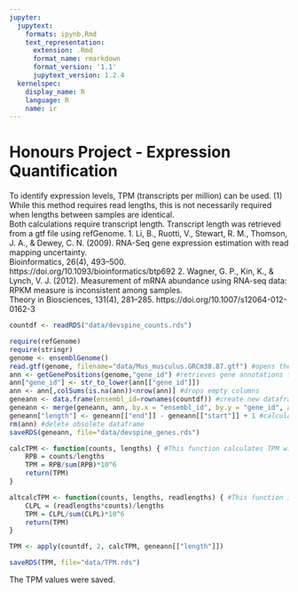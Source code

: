 ```yaml
---
jupyter:
  jupytext:
    formats: ipynb,Rmd
    text_representation:
      extension: .Rmd
      format_name: rmarkdown
      format_version: '1.1'
      jupytext_version: 1.2.4
  kernelspec:
    display_name: R
    language: R
    name: ir
---
```


# Honours Project - Expression Quantification
To identify expression levels, TPM (transcripts per million) can be used. (1)\
While this method requires read lengths, this is not necessarily required when lengths between samples are identical.\
Both calculations require transcript length. Transcript length was retrieved from a gtf file using refGenome.
1. Li, B., Ruotti, V., Stewart, R. M., Thomson, J. A., & Dewey, C. N. (2009). RNA-Seq gene expression estimation with read mapping uncertainty.\
Bioinformatics, 26(4), 493–500. https://doi.org/10.1093/bioinformatics/btp692
2. Wagner, G. P., Kin, K., & Lynch, V. J. (2012). Measurement of mRNA abundance using RNA-seq data: RPKM measure is inconsistent among samples.\
Theory in Biosciences, 131(4), 281–285. https://doi.org/10.1007/s12064-012-0162-3

```r
countdf <- readRDS("data/devspine_counts.rds")
```

```r
require(refGenome)
require(stringr)
genome <- ensemblGenome()
read.gtf(genome, filename="data/Mus_musculus.GRCm38.87.gtf") #opens the gtf file
ann <- getGenePositions(genome,"gene_id") #retrieves gene annotations from the gtf file
ann["gene_id"] <- str_to_lower(ann[["gene_id"]])
ann <- ann[,colSums(is.na(ann))<nrow(ann)] #drops empty columns
geneann <- data.frame(ensembl_id=rownames(countdf)) #create new dataframe that will have genes in the right order
geneann <- merge(geneann, ann, by.x = "ensembl_id", by.y = "gene_id", all.x=TRUE, all.y=FALSE, sort=FALSE) #merge gene annotations dataframe with new one to order it
geneann["length"] <- geneann[["end"]] - geneann[["start"]] + 1 #calculate the length of each gene
rm(ann) #delete obsolete dataframe
saveRDS(geneann, file="data/devspine_genes.rds")
```

```r
calcTPM <- function(counts, lengths) { #This function calculates TPM without read length
    RPB = counts/lengths
    TPM = RPB/sum(RPB)*10^6
    return(TPM)
}

altcalcTPM <- function(counts, lengths, readlengths) { #This function implements the full TPM calculation as described by Wagner et al., but, for now, the data for readlengths is not available.
    CLPL = (readlengths*counts)/lengths
    TPM = CLPL/sum(CLPL)*10^6
    return(TPM)
}
```

```r
TPM <- apply(countdf, 2, calcTPM, geneann[["length"]])
```

```r
saveRDS(TPM, file="data/TPM.rds")
```

The TPM values were saved.

